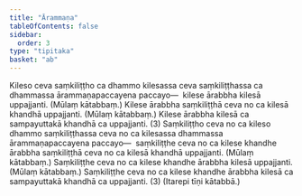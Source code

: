 ```yaml
---
title: "Ārammaṇa"
tableOfContents: false
sidebar:
  order: 3
type: "tipitaka"
basket: "ab"
---
```



<DynamicBreadcrumb />

<Division number="87">

<Paragraph number="4035">
Kileso ceva saṃkiliṭṭho ca dhammo kilesassa ceva saṃkiliṭṭhassa ca dhammassa ārammaṇapaccayena paccayo—  kilese ārabbha kilesā uppajjanti. (Mūlaṃ kātabbaṃ.) Kilese ārabbha saṃkiliṭṭhā ceva no ca kilesā khandhā uppajjanti. (Mūlaṃ kātabbaṃ.) Kilese ārabbha kilesā ca sampayuttakā khandhā ca uppajjanti. (3)
</Paragraph>

</Division>
<Division number="88">

<Paragraph number="4036">
Saṃkiliṭṭho ceva no ca kileso dhammo saṃkiliṭṭhassa ceva no ca kilesassa dhammassa ārammaṇapaccayena paccayo—  saṃkiliṭṭhe ceva no ca kilese khandhe ārabbha saṃkiliṭṭhā ceva no ca kilesā khandhā uppajjanti. (Mūlaṃ kātabbaṃ.) Saṃkiliṭṭhe ceva no ca kilese khandhe ārabbha kilesā uppajjanti. (Mūlaṃ kātabbaṃ.) Saṃkiliṭṭhe ceva no ca kilese khandhe ārabbha kilesā ca sampayuttakā khandhā ca uppajjanti. (3)
</Paragraph>

<Paragraph number="4037">
(Itarepi tīṇi kātabbā.)
</Paragraph>
</Division>
